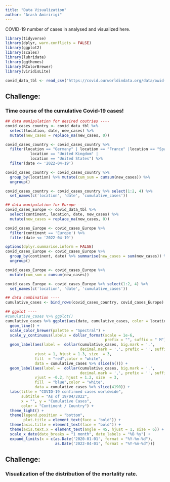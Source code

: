 ```yaml
---
title: "Data Visualization"
author: "Arash Amiririgi"
---
```


::: callout-note
COVID-19 number of cases in analysed and visualized here.
:::

```r
library(tidyverse)
library(dplyr, warn.conflicts = FALSE)
library(ggplot2)
library(scales)
library(lubridate)
library(ggthemes)
library(RColorBrewer)
library(viridisLite)

covid_data_tbl <- read_csv("https://covid.ourworldindata.org/data/owid-covid-data.csv", col_types = cols())

```

## Challenge:
### Time course of the cumulative Covid-19 cases!
```r
## data manipulation for desired coutries ----
covid_cases_country <- covid_data_tbl %>%
  select(location, date, new_cases) %>%
  mutate(new_cases = replace_na(new_cases, 0))

covid_cases_country <- covid_cases_country %>%
  filter(location == "Germany" | location == "France" |location == "Spain" |
           location == "United Kingdom" |
           location == "United States") %>%
  filter(date <= '2022-04-19')

covid_cases_country <- covid_cases_country %>%
  group_by(location) %>% mutate(cum_sum = cumsum(new_cases)) %>%
  ungroup()

covid_cases_country <- covid_cases_country %>% select(1:2, 4) %>%
  set_names(c('location', 'date', 'cumulative_cases'))

## data manipulation for Europe ----
covid_cases_Europe <- covid_data_tbl %>%
  select(continent, location, date, new_cases) %>%
  mutate(new_cases = replace_na(new_cases, 0))

covid_cases_Europe <- covid_cases_Europe %>%
  filter(continent == 'Europe') %>%
  filter(date <= '2022-04-19')

options(dplyr.summarise.inform = FALSE)
covid_cases_Europe <- covid_cases_Europe %>%
  group_by(continent, date) %>% summarise(new_cases = sum(new_cases)) %>%
  ungroup()

covid_cases_Europe <- covid_cases_Europe %>% 
  mutate(cum_sum = cumsum(new_cases))

covid_cases_Europe <- covid_cases_Europe %>% select(1:2, 4) %>%
  set_names(c('location', 'date', 'cumulative_cases'))

## data combination ----
cumulative_cases <- bind_rows(covid_cases_country, covid_cases_Europe)

## ggplot ----
#cumulative_cases %>% ggplot()
cumulative_cases %>% ggplot(aes(date, cumulative_cases, color = location)) +
  geom_line() +
  scale_color_brewer(palette = "Spectral") +
  scale_y_continuous(labels = dollar_format(scale = 1e-6,
                                            prefix = "", suffix = " M")) +
  geom_label(aes(label =  dollar(cumulative_cases, big.mark = '.',
                                 decimal.mark = ',', prefix = '', suffix = '')),
             vjust = 1, hjust = 1.3, size  = 3,
             fill  = "red",color = "white",
             data = cumulative_cases %>% slice(n())) +
  geom_label(aes(label =  dollar(cumulative_cases, big.mark = '.',
                                 decimal.mark = ',', prefix = '', suffix = '')),
             vjust = -0.2, hjust = 1.2, size  = 3,
             fill  = "blue",color = "white",
             data = cumulative_cases %>% slice(4190)) +
  labs(title = "COVID-19 confirmed cases worldwide",
       subtitle = "As of 19/04/2022",
       x = "", y = "Cumulative Cases",
       color = "Continent / Country") +
  theme_light() +
  theme(legend.position = "bottom", 
        plot.title = element_text(face = 'bold')) +
  theme(axis.title = element_text(face = "bold")) +
  theme(axis.text.x = element_text(angle = 45, hjust = 1, size = 6)) +
  scale_x_date(date_breaks = "1 month", date_labels = "%B %y") +
  expand_limits(x = c(as.Date('2020-01-01', format = "%Y-%m-%d"),
                      as.Date('2022-04-01', format = "%Y-%m-%d")))
```

## Challenge:
### Visualization of the distribution of the mortality rate.
```r

```



